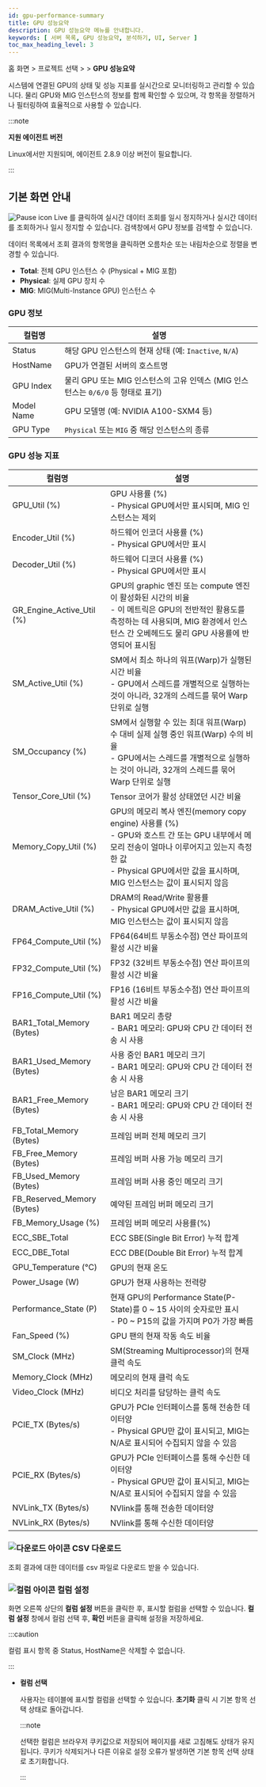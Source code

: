 ```yaml
---
id: gpu-performance-summary
title: GPU 성능요약
description: GPU 성능요약 메뉴를 안내합니다. 
keywords: [ 서버 목록, GPU 성능요약, 분석하기, UI, Server ]
toc_max_heading_level: 3
---
```


홈 화면 &gt; 프로젝트 선택 &gt; <Cmdname sid="side_serverList" className="uitext" /> &gt; **GPU 성능요약**

시스템에 연결된 GPU의 상태 및 성능 지표를 실시간으로 모니터링하고 관리할 수 있습니다. 물리 GPU와 MIG 인스턴스의 정보를 함께 확인할 수 있으며, 각 항목을 정렬하거나 필터링하여 효율적으로 사용할 수 있습니다.

:::note

**지원 에이전트 버전**

Linux에서만 지원되며, 에이전트 2.8.9 이상 버전이 필요합니다.

:::

## **기본 화면 안내**

![Pause icon](/img/ic-pause-green.svg) <UI>Live</UI> 를 클릭하여 실시간 데이터 조회를 일시 정지하거나 실시간 데이터를 조회하거나 일시 정지할 수 있습니다. 검색창에서 GPU 정보를 검색할 수 있습니다. 

데이터 목록에서 조회 결과의 항목명을 클릭하면 오름차순 또는 내림차순으로 정렬을 변경할 수 있습니다. 

* **Total**: 전체 GPU 인스턴스 수 (Physical + MIG 포함)
* **Physical**: 실제 GPU 장치 수
* **MIG**: MIG(Multi-Instance GPU) 인스턴스 수

### GPU 정보

| 컬럼명 | 설명 |
| --- | --- |
| Status | 해당 GPU 인스턴스의 현재 상태 (예: `Inactive`, `N/A`) |
| HostName | GPU가 연결된 서버의 호스트명 |
| GPU Index | 물리 GPU 또는 MIG 인스턴스의 고유 인덱스 (MIG 인스턴스는 `0/6/0` 등 형태로 표기) |
| Model Name | GPU 모델명 (예: NVIDIA A100-SXM4 등) |
| GPU Type | `Physical` 또는 `MIG` 중 해당 인스턴스의 종류 |


### GPU 성능 지표

| 컬럼명 | 설명 |
| --------------- |------|
| GPU_Util (%) | GPU 사용률 (%) <br /> - Physical GPU에서만 표시되며, MIG 인스턴스는 제외 |
| Encoder_Util (%) | 하드웨어 인코더 사용률 (%) <br /> - Physical GPU에서만 표시 |
| Decoder_Util (%) | 하드웨어 디코더 사용률 (%) <br /> - Physical GPU에서만 표시 |
| GR_Engine_Active_Util (%) | GPU의 graphic 엔진 또는 compute 엔진이 활성화된 시간의 비율 <br />- 이 메트릭은 GPU의 전반적인 활용도를 측정하는 데 사용되며, MIG 환경에서 인스턴스 간 오베헤드도 물리 GPU 사용률에 반영되어 표시됨  |
| SM_Active_Util (%) | SM에서 최소 하나의 워프(Warp)가 실행된 시간 비율 <br />- GPU에서 스레드를 개별적으로 실행하는 것이 아니라, 32개의 스레드를 묶어 Warp 단위로 실행 |
| SM_Occupancy (%) | SM에서 실행할 수 있는 최대 워프(Warp) 수 대비 실제 실행 중인 워프(Warp) 수의 비율 <br />- GPU에서는 스레드를 개별적으로 실행하는 것이 아니라, 32개의 스레드를 묶어 Warp 단위로 실행 |
| Tensor_Core_Util (%) | Tensor 코어가 활성 상태였던 시간 비율 |
| Memory_Copy_Util (%) | GPU의 메모리 복사 엔진(memory copy engine) 사용률 (%) <br /> - GPU와 호스트 간 또는 GPU 내부에서 메모리 전송이 얼마나 이루어지고 있는지 측정한 값 <br />- Physical GPU에서만 값을 표시하며, MIG 인스턴스는 값이 표시되지 않음 |
| DRAM_Active_Util (%) | DRAM의 Read/Write 활용률 <br /> - Physical GPU에서만 값을 표시하며, MIG 인스턴스는 값이 표시되지 않음 |
| FP64_Compute_Util (%) | FP64(64비트 부동소수점) 연산 파이프의 활성 시간 비율 |
| FP32_Compute_Util (%) | FP32 (32비트 부동소수점) 연산 파이프의 활성 시간 비율 |
| FP16_Compute_Util (%) | FP16 (16비트 부동소수점) 연산 파이프의 활성 시간 비율|
| BAR1_Total_Memory (Bytes) | BAR1 메모리 총량 <br /> - BAR1 메모리: GPU와 CPU 간 데이터 전송 시 사용 |
| BAR1_Used_Memory (Bytes) | 사용 중인 BAR1 메모리 크기<br />- BAR1 메모리: GPU와 CPU 간 데이터 전송 시 사용 |
| BAR1_Free_Memory (Bytes) | 남은 BAR1 메모리 크기<br />- BAR1 메모리: GPU와 CPU 간 데이터 전송 시 사용 |
| FB_Total_Memory (Bytes) | 프레임 버퍼 전체 메모리 크기 |
| FB_Free_Memory (Bytes) | 프레임 버퍼 사용 가능 메모리 크기 |
| FB_Used_Memory (Bytes) | 프레임 버퍼 사용 중인 메모리 크기 |
| FB_Reserved_Memory (Bytes) | 예약된 프레임 버퍼 메모리 크기 |
| FB_Memory_Usage (%) | 프레임 버퍼 메모리 사용률(%) |
| ECC_SBE_Total | ECC SBE(Single Bit Error) 누적 합계 |
| ECC_DBE_Total | ECC DBE(Double Bit Error) 누적 합계 |
| GPU_Temperature (°C) | GPU의 현재 온도 |											
| Power_Usage (W) | GPU가 현재 사용하는 전력량 | 
| Performance_State (P) | 현재 GPU의 Performance State(P-State)를 0 ~ 15 사이의 숫자로만 표시 <br /> - P0 ~ P15의 값을 가지며 P0가 가장 빠름 |
| Fan_Speed (%) | GPU 팬의 현재 작동 속도 비율 | 
| SM_Clock (MHz) | SM(Streaming Multiprocessor)의 현재 클럭 속도 |
| Memory_Clock (MHz) | 메모리의 현재 클럭 속도 |
| Video_Clock (MHz) | 비디오 처리를 담당하는 클럭 속도 |
| PCIE_TX (Bytes/s) | GPU가 PCIe 인터페이스를 통해 전송한 데이터양 <br /> - Physical GPU만 값이 표시되고, MIG는 N/A로 표시되어 수집되지 않을 수 있음 | 
| PCIE_RX (Bytes/s) | GPU가 PCIe 인터페이스를 통해 수신한 데이터양 <br /> - Physical GPU만 값이 표시되고, MIG는 N/A로 표시되어 수집되지 않을 수 있음 | 
| NVLink_TX (Bytes/s) | NVlink를 통해 전송한 데이터양 |
| NVLink_RX (Bytes/s) | NVlink를 통해 수신한 데이터양 |

### ![다운로드 아이콘](/img/ico-download.svg) CSV 다운로드

조회 결과에 대한 데이터를 csv 파일로 다운로드 받을 수 있습니다. 

### ![컬럼 아이콘](/img/ico-column.svg) 컬럼 설정

화면 오른쪽 상단의 **컬럼 설정** 버튼을 클릭한 후, 표시할 컬럼을 선택할 수 있습니다. **컬럼 설정** 창에서 컬럼 선택 후, **확인** 버튼을 클릭해 설정을 저장하세요.

:::caution

컬럼 표시 항목 중 Status, HostName은 삭제할 수 없습니다. 

:::

- **컬럼 선택**

    사용자는 테이블에 표시할 컬럼을 선택할 수 있습니다. **초기화** 클릭 시 기본 항목 선택 상태로 돌아갑니다.

    :::note

    선택한 컬럼은 브라우저 쿠키값으로 저장되어 페이지를 새로 고침해도 상태가 유지됩니다. 쿠키가 삭제되거나 다른 이유로 설정 오류가 발생하면 기본 항목 선택 상태로 초기화합니다.

    :::